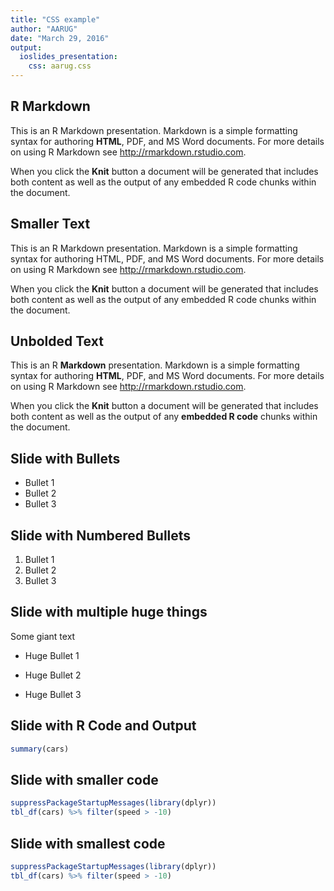 ```yaml
---
title: "CSS example"
author: "AARUG"
date: "March 29, 2016"
output: 
  ioslides_presentation:
    css: aarug.css
---
```


## R Markdown

This is an R Markdown presentation. Markdown is a simple formatting syntax for authoring **HTML**, PDF, and MS Word documents. For more details on using R Markdown see <http://rmarkdown.rstudio.com>.

When you click the **Knit** button a document will be generated that includes both content as well as the output of any embedded R code chunks within the document.

## Smaller Text {.smaller}

This is an R Markdown presentation. Markdown is a simple formatting syntax for authoring HTML, PDF, and MS Word documents. For more details on using R Markdown see <http://rmarkdown.rstudio.com>.

When you click the **Knit** button a document will be generated that includes both content as well as the output of any embedded R code chunks within the document.


## Unbolded Text {.unbolded}

This is an R **Markdown** presentation. Markdown is a simple formatting syntax for authoring **HTML**, PDF, and MS Word documents. For more details on using R Markdown see <http://rmarkdown.rstudio.com>.

When you click the **Knit** button a document will be generated that includes both content as well as the output of any **embedded R code** chunks within the document.


## Slide with Bullets

- Bullet 1
- Bullet 2
- Bullet 3

## Slide with Numbered Bullets

1. Bullet 1
2. Bullet 2
3. Bullet 3

## Slide with multiple huge things {.huge .hugebullets}

Some giant text 

- Huge Bullet 1

- Huge Bullet 2

- Huge Bullet 3

## Slide with R Code and Output

```r
summary(cars)
```

## Slide with smaller code {.smallercode}

```r
suppressPackageStartupMessages(library(dplyr))
tbl_df(cars) %>% filter(speed > -10) 
```


## Slide with smallest code {.smallestcode}

```r
suppressPackageStartupMessages(library(dplyr))
tbl_df(cars) %>% filter(speed > -10) 
```

